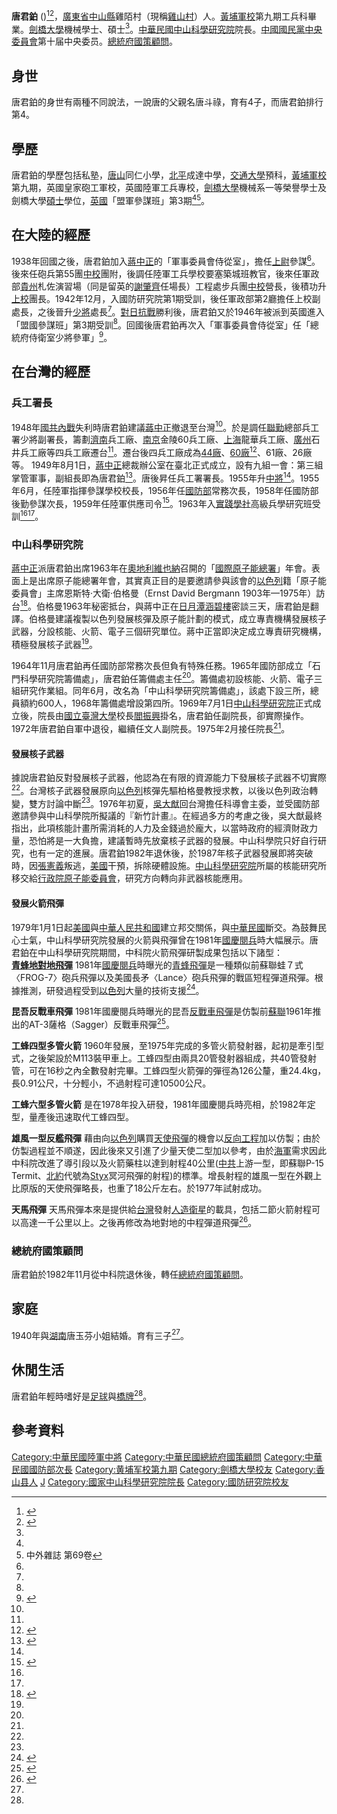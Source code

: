 {{Infobox_officeholder
| name = 唐君鉑
| image name = Tang Jun Bo.jpg
| width = 250px
| now = 中華民國軍事將領 
| period = 
| Sex = 男 
| Native place = [[廣東省|廣東省]][[中山縣|中山縣]]
| date of birth =1910年
| party = {{Kmt|19px}}
| place of birth = {{QING}}[[廣東|廣東]][[中山|中山]]雞陌村（現稱雞山村）
| place of death = {{ROC-TW}}[[台北|台北]]
| educate = 
*[[陸軍軍官學校|陸軍軍官學校]]9期工兵科畢業
*[[英国|英国]][[劍橋大學|劍橋大學]]學士、碩士
*英国「盟軍參謀班」第3期
| past = 
*[[中華民國總統府|總統府]]侍衛室少將參軍
*[[聯勤|聯勤]]總部兵工署少將副署長
*[[聯勤|聯勤]]總部兵工署中將署長
*陸軍指揮參謀學校校長
*[[中華民國國防部|國防部]]常務次長
*[[中華民國國防部|國防部]]後勤參謀次長
*[[中華民國陸軍|陸軍]]供應司令
*[[中華民國國防部|國防部]]常務次長
*[[中山科學研究院|中山科學研究院]]副院長
*中山科學研究院院長
*[[中華民國總統府國策顧問|總統府國策顧問]]
}}

'''唐君鉑''' ({{bd|1910年|6月28日|1999年|2月14日}})<ref name="旺報1-1">
{{cite news
 |url        = http://www.want-daily.com/News/Content.aspx?id=0&yyyymmdd=20100527&k=17915aed7bb9a81196139f84ceafb832&h=c6f057b86584942e415435ffb1fa93d4&nid=K@20100527@N0239.001
 |title      = 兩岸史話－國府核武暨飛彈計畫推手 唐君鉑神祕的一生 兼談：兩蔣時代不為人知的國防科技研發內幕（之一）1
 |date       = 2010-05-27
 |publisher  = [[旺報|旺報]]
 |author     = 王丰
 |accessdate = 2010-06-23
}}{{dead link|date=2018年5月 |bot=InternetArchiveBot |fix-attempted=yes }}</ref><ref name="旺報6">{{cite news
 |url        = http://www.want-daily.com/News/Content.aspx?id=0&yyyymmdd=20100601&k=17915aed7bb9a81196139f84ceafb832&h=c6f057b86584942e415435ffb1fa93d4&nid=K@20100601@N0216.001
 |title      = 兩岸史話－國府核武暨飛彈計畫推手 唐君鉑神祕的一生 兼談：兩蔣時代不為人知的國防科技研發內幕（之六）
 |date       = 2010-06-01
 |publisher  = [[旺報|旺報]]
 |author     = 王丰
 |accessdate = 2010-06-23
}}{{dead link|date=2018年5月 |bot=InternetArchiveBot |fix-attempted=yes }}</ref>，[[廣東省|廣東省]][[中山縣|中山縣]]雞陌村（現稱[[雞山村|雞山村]]）人。[[黃埔軍校|黃埔軍校]]第九期工兵科畢業。[[劍橋大學|劍橋大學]]機械學士、碩士<ref name="旺報1-1"/>。[[中華民國|中華民國]][[中山科學研究院|中山科學研究院]]院長。[[中國國民黨中央委員會|中國國民黨中央委員會]]第十届中央委员。[[中華民國總統府國策顧問|總統府國策顧問]]。

==身世==
唐君鉑的身世有兩種不同說法，一說唐的父親名唐斗祿，育有4子，而唐君鉑排行第4。

==學歷==
唐君鉑的學歷包括私塾，[[唐山|唐山]]同仁小學，[[北平|北平]]成達中學，[[交通大學|交通大學]]預科，[[黃埔軍校|黃埔軍校]]第九期，英國皇家砲工軍校，英國陸軍工兵專校，[[劍橋大學|劍橋大學]]機械系一等榮譽學士及劍橋大學[[碩士|碩士]]學位，[[英國|英國]]「盟軍參謀班」第3期<ref name="旺報1-1"/><ref name="中外雜誌">中外雜誌 第69卷</ref>。

==在大陸的經歷==
1938年回國之後，唐君鉑加入[[蔣中正|蔣中正]]的「軍事委員會侍從室」，擔任[[上尉|上尉]]參謀<ref name="旺報1-1"/>。後來任砲兵第55團[[中校|中校]]團附，後調任陸軍工兵學校要塞築城班教官，後來任軍政部[[貴州|貴州]]札佐演習場（同是留英的[[謝肇齊|謝肇齊]]任場長）工程處步兵團[[中校|中校]]營長，後積功升[[上校|上校]]團長。1942年12月，入國防研究院第1期受訓，後任軍政部第2廳擔任上校副處長，之後晉升[[少將|少將]]處長<ref name="旺報1-1"/>。[[對日抗戰|對日抗戰]]勝利後，唐君鉑又於1946年被派到英國進入「盟國參謀班」第3期受訓<ref name="旺報1-1"/>。回國後唐君鉑再次入「軍事委員會侍從室」任「總統府侍衛室少將參軍」<ref name="旺報1-2">
{{cite news
 |url        = http://www.want-daily.com/News/Content.aspx?id=0&yyyymmdd=20100527&k=17915aed7bb9a81196139f84ceafb832&h=c6f057b86584942e415435ffb1fa93d4&nid=K@20100527@N0248.001
 |title      = 兩岸史話－國府核武暨飛彈計畫推手 唐君鉑神祕的一生 兼談：兩蔣時代不為人知的國防科技研發內幕（之一）2
 |date       = 2010-05-27
 |publisher  = [[旺報|旺報]]
 |author     = 王丰
 |accessdate = 2010-06-23
}}{{dead link|date=2018年5月 |bot=InternetArchiveBot |fix-attempted=yes }}</ref>。

==在台灣的經歷==
===兵工署長===
1948年[[國共內戰|國共內戰]]失利時唐君鉑建議[[蔣中正|蔣中正]]撤退至台灣<ref name="旺報1-2"/>。於是調任[[聯勤|聯勤]]總部兵工署少將副署長，籌劃[[濟南|濟南]]兵工廠、[[南京|南京]]金陵60兵工廠、[[上海|上海]]龍華兵工廠、[[廣州|廣州]]石井兵工廠等四兵工廠遷台<ref name="旺報1-2"/>。遷台後四兵工廠成為[[聯勤44兵工廠|44廠]]、[[聯勤60兵工廠|60廠]]<ref>{{cite web
|url=http://www.chinesefirearms.com/110108/history/history.htm
|title=兵工史話
|accessdate=2010-06-22
|4=
|archive-date=2020-12-17
|archive-url=https://web.archive.org/web/20201217235007/http://www.chinesefirearms.com/110108/history/history.htm
|dead-url=no
}}</ref>、61廠、26廠等。
1949年8月1日，[[蔣中正|蔣中正]]總裁辦公室在臺北正式成立，設有九組一會：第三組掌管軍事，副組長即為唐君鉑<ref>{{cite web|url=http://thesis.lib.ncu.edu.tw/ETD-db/ETD-search-c/getfile?URN=92125014&filename=92125014.pdf|title=蔣經國晚年政治改革的背景|accessdate=2010-06-23|deadurl=yes|archiveurl=https://web.archive.org/web/20150601045959/http://thesis.lib.ncu.edu.tw/ETD-db/ETD-search-c/getfile?URN=92125014&filename=92125014.pdf|archivedate=2015-06-01}}</ref>。唐後昇任兵工署署長。1955年升[[中將|中將]]<ref name="中外雜誌"/>。1955年6月，任陸軍指揮參謀學校校長，1956年任[[中華民國國防部|國防部]]常務次長，1958年任國防部後勤參謀次長，1959年任陸軍供應司令<ref name="旺報2">
{{cite news
 |url        = http://www.want-daily.com/News/Content.aspx?id=0&yyyymmdd=20100528&k=17915aed7bb9a81196139f84ceafb832&h=c6f057b86584942e415435ffb1fa93d4&nid=K@20100528@N0201.001
 |title      = 兩岸史話－國府核武暨飛彈計畫推手 唐君鉑神祕的一生 兼談：兩蔣時代不為人知的國防科技研發內幕（之二）
 |date       = 2010-05-28
 |publisher  = [[旺報|旺報]]
 |author     = 王丰
 |accessdate = 2010-06-23
}}{{dead link|date=2018年5月 |bot=InternetArchiveBot |fix-attempted=yes }}</ref>。1963年入[[白團|實踐學社]]高級兵學研究班受訓<ref name="旺報2"/><ref name="中外雜誌"/>。

===中山科學研究院===
{{main|中山科學研究院}}
[[蔣中正|蔣中正]]派唐君鉑出席1963年在[[奧地利|奧地利]][[維也納|維也納]]召開的「[[國際原子能總署|國際原子能總署]]」年會。表面上是出席原子能總署年會，其實真正目的是要邀請參與該會的[[以色列|以色列]]籍「原子能委員會」主席恩斯特·大衛·伯格曼（Ernst David Bergmann 1903年—1975年）訪台<ref name="亞洲週刊">{{cite news
|url=http://www.yzzk.com/cfm/Content_Archive.cfm?Channel=ae&Path=362987051/15ae1a.cfm
|title=以色列核彈之父秘助蔣介石發展核武內情
|author=王丰
|publisher=[[亞洲週刊|亞洲週刊]]
|date=2010-04-18
|accessdate=2021-01-17
|archive-date=2019-06-03
|archive-url=https://web.archive.org/web/20190603133159/http://www.yzzk.com/cfm/Content_Archive.cfm?Channel=ae&Path=362987051%2F15ae1a.cfm
|dead-url=no
}}</ref>。伯格曼1963年秘密抵台，與蔣中正在[[日月潭|日月潭]][[涵碧樓|涵碧樓]]密談三天，唐君鉑是翻譯。伯格曼建議複製以色列發展核彈及原子能計劃的模式，成立專責機構發展核子武器，分設核能、火箭、電子三個研究單位。蔣中正當即決定成立專責研究機構，積極發展核子武器<ref name="亞洲週刊"/>。 

1964年11月唐君鉑再任國防部常務次長但負有特殊任務。1965年國防部成立「石門科學研究院籌備處」，唐君鉑任籌備處主任<ref name="旺報2"/>。籌備處初設核能、火箭、電子三組研究作業組。同年6月，改名為「中山科學研究院籌備處」，該處下設三所，總員額約600人，1968年籌備處增設第四所。1969年7月1日[[中山科學研究院|中山科學研究院]]正式成立後，院長由[[國立臺灣大學|國立臺灣大學]]校長[[閻振興|閻振興]]掛名，唐君鉑任副院長，卻實際操作。1972年唐君鉑自軍中退役，繼續任文人副院長。1975年2月接任院長<ref name="中外雜誌"/>。

====發展核子武器====
據說唐君鉑反對發展核子武器，他認為在有限的資源能力下發展核子武器不切實際<ref name="中外雜誌"/>。台灣核子武器發展原向[[以色列|以色列]]核彈先驅柏格曼教授求教，以後以色列政治轉變，雙方討論中斷<ref name="中外雜誌"/>。1976年初夏，[[吳大猷|吳大猷]]回台灣擔任科導會主委，並受國防部邀請參與中山科學院所擬議的『新竹計畫』。在經過多方的考慮之後，吳大猷最終指出，此項核能計畫所需消耗的人力及金錢過於龐大，以當時政府的經濟財政力量，恐怕將是一大負擔，建議暫時先放棄核子武器的發展。中山科學院只好自行研究，也有一定的進展。唐君鉑1982年退休後，於1987年核子武器發展即將突破時，因[[張憲義|張憲義]]叛逃，[[美國|美國]]干預，拆除硬體設施。[[中山科學研究院|中山科學研究院]]所屬的核能研究所移交給[[行政院原子能委員會|行政院原子能委員會]]，研究方向轉向非武器核能應用。

====發展火箭飛彈====
1979年1月1日起[[美國|美國]]與[[中華人民共和國|中華人民共和國]]建立邦交關係，與[[中華民國|中華民國]]斷交。為鼓舞民心士氣，中山科學研究院發展的火箭與飛彈曾在1981年[[國慶日_(中華民國)|國慶]][[閱兵|閱兵]]時大幅展示。唐君鉑在中山科學研究院期間，中科院火箭飛彈研製成果包括以下諸型：<br/>
'''[[青鋒飛彈|青蜂地對地飛彈]]'''
1981年[[國慶日_(中華民國)|國慶]][[閱兵|閱兵]]時曝光的[[青鋒飛彈|青蜂飛彈]]是一種類似前蘇聯蛙７式〈FROG-7〉砲兵飛彈以及美國長矛〈Lance〉砲兵飛彈的戰區短程彈道飛彈。根據推測，研發過程受到[[以色列|以色列]]大量的技術支援<ref>{{cite news
 |url         = http://www.newtaiwan.com.tw/bulletinview.jsp?bulletinid=7145
 |title       = 12枚地對地飛彈　台灣復仇武器
 |date        = 2001-06-21
 |publisher   = 本土文化事業有限公司
 |deadurl     = yes
 |archiveurl  = https://web.archive.org/web/20120520214349/http://www.newtaiwan.com.tw/bulletinview.jsp?bulletinid=7145
 |archivedate = 2012-05-20
 |accessdate  = 2010-07-01
}}</ref>。

'''昆吾反戰車飛彈'''
1981年國慶閱兵時曝光的昆吾[[反戰車飛彈|反戰車飛彈]]是仿製前[[蘇聯|蘇聯]]1961年推出的AT-3薩格（Sagger）反戰車飛彈<ref>{{cite news|url=http://www.newtaiwan.com.tw/bulletinview.jsp?bulletinid=9522|title=台俄軍事交流 檯面下動作多|publisher=本土文化事業有限公司|date=2002-10-01|deadurl=yes|archiveurl=https://web.archive.org/web/20130823014146/http://www.newtaiwan.com.tw/bulletinview.jsp?bulletinid=9522|archivedate=2013-08-23|accessdate=2010-07-01}}</ref>。

'''工蜂四型多管火箭'''
{{main|工蜂四型多管火箭}}
1960年發展，至1975年完成的多管火箭發射器，起初是牽引型式，之後架設於M113裝甲車上。工蜂四型由兩具20管發射器組成，共40管發射管，可在16秒之內全數發射完畢。工蜂四型火箭彈的彈徑為126公釐，重24.4kg，長0.91公尺，十分輕小，不過射程可達10500公尺。

'''工蜂六型多管火箭'''
{{main|工蜂六型多管火箭}}
是在1978年投入研發，1981年國慶閱兵時亮相，於1982年定型，量產後迅速取代工蜂四型。

'''雄風一型反艦飛彈'''
{{main|雄風一型反艦飛彈}}
藉由向[[以色列|以色列]]購買[[天使飛彈|天使飛彈]]的機會以[[反向工程|反向工程]]加以仿製；由於仿製過程並不順遂，因此後來又引進了少量天使二型加以參考，由於[[中華民國海軍|海軍]]需求因此中科院改進了導引段以及火箭藥柱以達到射程40公里([[中共|中共]]上游一型，即蘇聯P-15 Termit、[[北約|北約]]代號為[[Styx|Styx]]冥河飛彈的射程)的標準。增長射程的雄風一型在外觀上比原版的天使飛彈略長，也重了18公斤左右。於1977年試射成功。

'''天馬飛彈'''
{{main|天馬飛彈}}
天馬飛彈本來是提供給[[台灣|台灣]]發射[[人造衛星|人造衛星]]的載具，包括二節火箭射程可以高達一千公里以上。之後再修改為地對地的中程彈道飛彈<ref name="旺報4">
{{cite news
 |url        = http://www.want-daily.com/News/Content.aspx?id=0&yyyymmdd=20100530&k=17915aed7bb9a81196139f84ceafb832&h=c6f057b86584942e415435ffb1fa93d4&nid=K@20100530@N0136.001
 |title      = 兩岸史話－國府核武暨飛彈計畫推手 唐君鉑神祕的一生 兼談：兩蔣時代不為人知的國防科技研發內幕（之四）
 |date       = 2010-05-30
 |publisher  = [[旺報|旺報]]
 |author     = 王丰
 |accessdate = 2010-06-30
}}{{dead link|date=2018年5月 |bot=InternetArchiveBot |fix-attempted=yes }}</ref>。

===總統府國策顧問===
唐君鉑於1982年11月從中科院退休後，轉任[[總統府國策顧問|總統府國策顧問]]。

==家庭==
1940年與[[湖南|湖南]]唐玉芬小姐結婚。育有三子<ref name="中外雜誌"/>。

==休閒生活==
唐君鉑年輕時嗜好是[[足球|足球]]與[[橋牌|橋牌]]<ref name="中外雜誌"/>。

==參考資料==
{{reflist|2}}

{{DEFAULTSORT:Tang唐}}
[[Category:中華民國陸軍中將|Category:中華民國陸軍中將]]
[[Category:中華民國總統府國策顧問|Category:中華民國總統府國策顧問]]
[[Category:中華民國國防部次長|Category:中華民國國防部次長]]
[[Category:黄埔军校第九期|Category:黄埔军校第九期]]
[[Category:劍橋大學校友|Category:劍橋大學校友]]
[[Category:香山县人|Category:香山县人]]
[[Category:唐姓|J]]
[[Category:國家中山科學研究院院長|Category:國家中山科學研究院院長]]
[[Category:國防研究院校友|Category:國防研究院校友]]